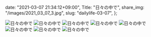   date: "2021-03-07 21:34:12+09:00",
  Title: "日々の中で",
  share_img: "/images/2021_03_07_3.jpg",
  slug: "dailylife-03-07",
};

![日々の中で](/images/2021_03_07_1.jpg)
![日々の中で](/images/2021_03_07_2.jpg)
![日々の中で](/images/2021_03_07_3.jpg)
![日々の中で](/images/2021_03_07_4.jpg)
![日々の中で](/images/2021_03_07_5.jpg)
![日々の中で](/images/2021_03_13_11.jpg)
![日々の中で](/images/2021_03_13_12.jpg)
![日々の中で](/images/2021_03_13_13.jpg)
